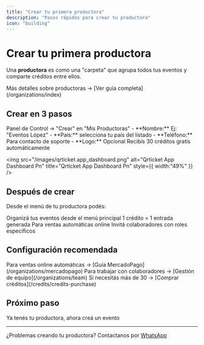 ```yaml
---
title: "Crear tu primera productora"
description: "Pasos rápidos para crear tu productora"
icon: "building"
---
```


# Crear tu primera productora

Una **productora** es como una "carpeta" que agrupa todos tus eventos y comparte créditos entre ellos.

<Card title="¿Qué es una productora?" icon="circle-info">
  Más detalles sobre productoras → [Ver guía completa](/organizations/index)
</Card>

## Crear en 3 pasos

<Steps>
  <Step title="Ir a crear productora">
    Panel de Control → "Crear" en "Mis Productoras"
  </Step>
  <Step title="Completar información">
    - **Nombre:** Ej: "Eventos López"
    - **País:** selecciona tu país del listado
    - **Teléfono:** Para contacto de soporte
    - **Logo:** Opcional
  </Step>
  <Step title="¡Listo!">
    Recibís 30 créditos gratis automáticamente
  </Step>
</Steps>

<img
  src="/images/qrticket.app_dashboard.png"
  alt="Qrticket App Dashboard Pn"
  title="Qrticket App Dashboard Pn"
  style={{ width:"49%" }}
/>

## Después de crear

Desde el menú de tu productora podés:

<CardGroup cols={2}>
  <Card title="Crear eventos" icon="calendar">
    Organizá tus eventos desde el menú principal
  </Card>
  <Card title="Comprar créditos" icon="coins">
    1 crédito = 1 entrada generada
  </Card>
  <Card title="Conectar MercadoPago" icon="credit-card">
    Para ventas automáticas online
  </Card>
  <Card title="Agregar equipo" icon="users">
    Invitá colaboradores con roles específicos
  </Card>
</CardGroup>

## Configuración recomendada

<AccordionGroup>
  <Accordion title="1. Conectar MercadoPago (opcional)">
    Para ventas online automáticas → [Guía MercadoPago](/organizations/mercadopago)
  </Accordion>
  <Accordion title="2. Agregar equipo (opcional)">
    Para trabajar con colaboradores → [Gestión de equipo](/organizations/team)
  </Accordion>
  <Accordion title="3. Comprar más créditos">
    Si necesitás más de 30 → [Comprar créditos](/credits/credits-purchase)
  </Accordion>
</AccordionGroup>

## Próximo paso

<Card title="Crear tu primer evento" icon="calendar-plus" href="/create-event">
  Ya tenés tu productora, ahora creá un evento
</Card>

---

¿Problemas creando tu productora? Contactanos por [WhatsApp](https://wa.me/5491122503348)